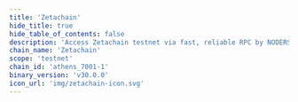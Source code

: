 ```yaml
---
title: 'Zetachain'
hide_title: true
hide_table_of_contents: false
description: 'Access Zetachain testnet via fast, reliable RPC by NODERS — no limits, Omnichain-ready, and built for scalable Web3'
chain_name: 'Zetachain'
scope: 'testnet'
chain_id: 'athens_7001-1'
binary_version: 'v30.0.0'
icon_url: 'img/zetachain-icon.svg'
---
```



<ChainLayout>
  <ChainHero
    name="Zetachain"
    iconUrl="img/zetachain-icon.svg"
    bgColor="#1A563E"
    scope="testnet"
    chainId="athens_7001-1"
    nodeVersion="v30.0.0"
    token="ZETA"
    stakeUrl=""
    restakeUrl=""
    websiteUrl="https://www.zetachain.com/"
    githubUrl="https://github.com/zeta-chain"
    xUrl="https://twitter.com/zetablockchain"
    discordUrl="https://discord.gg/zetachain"
  />

  <ProductLinks
    appUrl="https://zetaresources.org"
    appImageUrl="img/products/zetachain-app.png"
    explorerUrl=""
    explorerImageUrl="img/products/zetachain-exp.png"
    faucetUrl=""
  />

  <ToolsGrid
    chainName="zetachain"
    scope="testnet"
    showInstall={true}
    showUpgrade={true}
    showGenesis={true}
    showCli={true}
    showEndpoints={true}
    showStateSync={true}
    showSnapshot={true}
    showLivePeers={true}
    showSeed={true}
    showAddressBook={true}
    showExplorersList={false}
    showPublicEndpoints={false}
    showUsefulTools={false}
    showUpgradeWatcher={false}
  />

</ChainLayout>
